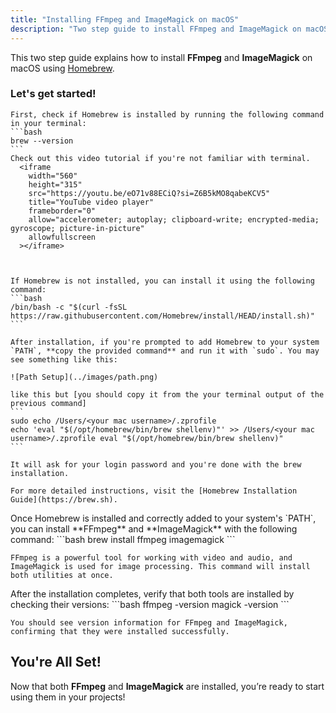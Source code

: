 ```yaml
---
title: "Installing FFmpeg and ImageMagick on macOS"
description: "Two step guide to install FFmpeg and ImageMagick on macOS using Homebrew."
---
```


This two step guide explains how to install **FFmpeg** and **ImageMagick** on macOS using [Homebrew](https://brew.sh/).

### Let's get started!

<Steps>

  <Step title="Step 1: Install Homebrew (if not already installed)">

    First, check if Homebrew is installed by running the following command in your terminal:
    ```bash
    brew --version
    ```
    Check out this video tutorial if you're not familiar with terminal.
      <iframe
        width="560"
        height="315"
        src="https://youtu.be/eO71v88ECiQ?si=Z6B5kMO8qabeKCV5"
        title="YouTube video player"
        frameborder="0"
        allow="accelerometer; autoplay; clipboard-write; encrypted-media; gyroscope; picture-in-picture"
        allowfullscreen
      ></iframe>

   

    If Homebrew is not installed, you can install it using the following command:
    ```bash
    /bin/bash -c "$(curl -fsSL https://raw.githubusercontent.com/Homebrew/install/HEAD/install.sh)"
    ```

    After installation, if you're prompted to add Homebrew to your system `PATH`, **copy the provided command** and run it with `sudo`. You may see something like this:
    
    ![Path Setup](../images/path.png)

    like this but [you should copy it from the your terminal output of the previous command]
    ```
    sudo echo /Users/<your mac username>/.zprofile
    echo 'eval "$(/opt/homebrew/bin/brew shellenv)"' >> /Users/<your mac username>/.zprofile eval "$(/opt/homebrew/bin/brew shellenv)"
    ```

    It will ask for your login password and you're done with the brew installation.

    For more detailed instructions, visit the [Homebrew Installation Guide](https://brew.sh).
  </Step>
  
  <Step title="Step 2: Install FFmpeg and ImageMagick">
    Once Homebrew is installed and correctly added to your system's `PATH`, you can install **FFmpeg** and **ImageMagick** with the following command:
    ```bash
    brew install ffmpeg imagemagick
    ```

    FFmpeg is a powerful tool for working with video and audio, and ImageMagick is used for image processing. This command will install both utilities at once.
  </Step>
  
  <Step title="Step 3: Verify Installation">
    After the installation completes, verify that both tools are installed by checking their versions:
    ```bash
    ffmpeg -version
    magick -version
    ```

    You should see version information for FFmpeg and ImageMagick, confirming that they were installed successfully.
  </Step>
  
</Steps>

## You're All Set!

Now that both **FFmpeg** and **ImageMagick** are installed, you’re ready to start using them in your projects!